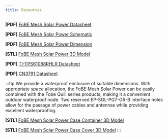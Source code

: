 ```yaml
---
title: Resources
---
```


**[PDF]** [FoBE Mesh Solar Power Datasheet](/assets/files/f2101/f2101.prj.datasheet.r1a.pdf)

**[PDF]** [FoBE Mesh Solar Power Schematic](/assets/files/f2101/f2101.prj.sch.r1a.pdf)

**[PDF]** [FoBE Mesh Solar Power Dimension](/assets/files/f2101/f2101.prj.dim.r1a.pdf)

**[STL]** [FoBE Mesh Solar Power 3D Model](/assets/files/f2101/f2101.prj.model.r1a.stl)

**[PDF]** [TI-TPS61088RHLR Datasheet](https://www.ti.com/cn/lit/ds/symlink/tps61088.pdf?ts=1753754780893&ref_url=https%253A%252F%252Fitem.szlcsc.com%252F)

**[PDF]** [CN3791 Datasheet](https://atta.szlcsc.com/upload/public/pdf/source/20180228/C154992_15198053154561377167.pdf)

:::tip
We provide a waterproof enclosure of suitable dimensions. With appropriate space allocation, the FoBE Mesh Solar Power can be easily combined with the Fobe Quill series products, making it a convenient outdoor waterproof node. Two reserved EP-SGL-PG7-GR-B interface holes allow for the passage of power cables and antennas while providing excellent waterproofing.

**[STL]** [FoBE Mesh Solar Power Case Container 3D Model](/assets/files/f2101/f2101.prj.model-container.stl)

**[STL]** [FoBE Mesh Solar Power Case Cover 3D Model](/assets/files/f2101/f2101.prj.model-cover.stl)
:::